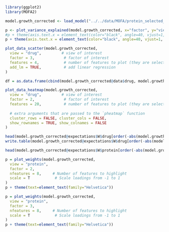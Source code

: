 
```r
library(ggplot2)
library(MOFA2)

```


```r
model.growth_corrected <- load_model("../../data/MOFA/protein_selected_drug_growth_corrected.hdf5")

```
```r
p <- plot_variance_explained(model.growth_corrected, x="factor", y="view")
#p + theme(axis.text.x = element_text(color="black", angle=40, vjust=1, hjust=1, family="Helvetica"))
p + theme(axis.text.x = element_text(color="black", angle=40, vjust=1, hjust=1), text=element_text(family="Helvetica"))

```


```r
plot_data_scatter(model.growth_corrected,
  view = "drug",         # view of interest
  factor = 3,             # factor of interest
  features = 4,           # number of features to plot (they are selected by loading)
  add_lm = TRUE,          # add linear regression
)
```

```r
df = as.data.frame(cbind(model.growth_corrected@data$drug, model.growth_corrected@expectations$Z$group_0[, "Factor2"]), row.names = rownames(model.growth_corrected@data$drug), col.names = c("IC50", "Factor2"), stringsAsFactors=F)
```


```r
plot_data_heatmap(model.growth_corrected,
  view = "drug",         # view of interest
  factor = 2,             # factor of interest
  features = 20,          # number of features to plot (they are selected by loading)
  
  # extra arguments that are passed to the `pheatmap` function
  cluster_rows = FALSE, cluster_cols = FALSE,
  show_rownames = TRUE, show_colnames = FALSE
)
```

```r
head(model.growth_corrected@expectations$W$drug[order(-abs(model.growth_corrected@expectations$W$drug[,"Factor2"])),], 30)
write.table(model.growth_corrected@expectations$W$drug[order(-abs(model.growth_corrected@expectations$W$drug[,"Factor2"])),], "../../data/MOFA/mofa_drugs.csv", sep = ",")
```


```r
head(model.growth_corrected@expectations$W$protein[order(-abs(model.growth_corrected@expectations$W$protein[,"Factor2"])),], 20)
```
```r
p = plot_weights(model.growth_corrected,
  view = "protein",
  factor = 2,
  nfeatures = 8,     # Number of features to highlight
  scale = T           # Scale loadings from -1 to 1
)
p + theme(text=element_text(family="Helvetica"))
```

```r
p = plot_weights(model.growth_corrected,
  view = "protein",
  factor = 3,
  nfeatures = 8,     # Number of features to highlight
  scale = T           # Scale loadings from -1 to 1
)
p + theme(text=element_text(family="Helvetica"))
```